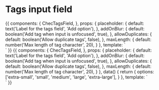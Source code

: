 
<Meta title="Form fields/Tags field" component={ChecTagsField} />

# Tags input field

<Props of={ChecTagsField} />

<Preview>
  <Story name="Default">
    {{
      components: {
        ChecTagsField,
      },
      props: {
        placeholder: {
          default: text('Label for the tags field', 'Add option'),
        },
        addOnBlur: {
          default: boolean('Add tag when input is unfocused', true),
        },
        allowDuplicates: {
          default: boolean('Allow duplicate tags', false),
        },
        maxLength: {
          default: number('Max length of tag character', 20),
        }
      },
      template: `
        <div class="py-16 flex justify-center bg-gray-200">
          <ChecTagsField
            :placeholder="placeholder"
            :addOnBlur="addOnBlur"
            :allowDuplicates="allowDuplicates"
            :maxLength="maxLength"
          />
        </div>`
    }}
  </Story>
</Preview>

<Preview>
  <Story name="With added options">
    {{
      components: {
        ChecTagsField,
      },
      props: {
        placeholder: {
          default: text('Label for the tags field', 'Add option'),
        },
        addOnBlur: {
          default: boolean('Add tag when input is unfocused', true),
        },
        allowDuplicates: {
          default: boolean('Allow duplicate tags', false),
        },
        maxLength: {
          default: number('Max length of tag character', 20),
        }
      },
      data() {
        return {
          options: ['extra-small', 'small', 'medium', 'large', 'extra-large'],
        }
      },
      template: `
        <div class="py-16 flex justify-center bg-gray-200">
          <ChecTagsField
            :optionsList="options"
            :placeholder="placeholder"
            :addOnBlur="addOnBlur"
            :allowDuplicates="allowDuplicates"
            :maxLength="maxLength"
          />
        </div>`
    }}
  </Story>
</Preview>
